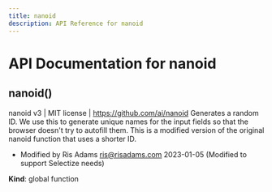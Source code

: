 ```yaml
---
title: nanoid
description: API Reference for nanoid
---
```

# API Documentation for nanoid
<a name="nanoid"></a>

## nanoid()
nanoid v3 | MIT license | https://github.com/ai/nanoidGenerates a random ID. We use this to generate unique names for the input fields so thatthe browser doesn't try to autofill them. This is a modified version of the originalnanoid function that uses a shorter ID.- Modified by Ris Adams <ris@risadams.com> 2023-01-05 (Modified to support Selectize needs)

**Kind**: global function  
